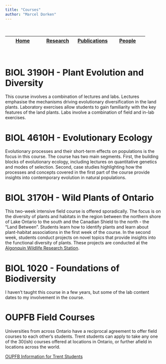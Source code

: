 ```yaml
---
title: "Courses"
author: "Marcel Dorken"
---
```


<br>


| <a href="index.html">Home</a> | <a href="Research.html">Research</a> | <a           href="https://scholar.google.ca/citations?user=xAqA9cUAAAAJ&amp;hl=en">Publications</a> | <a href="People.html">People</a> | 
|:----------:|:----------:|:----------:|:----------:|


<br>

# BIOL 3190H - Plant Evolution and Diversity

This course involves a combination of lectures and labs. Lectures emphasise the mechanisms driving evolutionary diversification in the land plants. Laboratory exercises allow students to gain familiarity with the key features of the land plants. Labs involve a combination of field and in-lab exercises.  

# BIOL 4610H - Evolutionary Ecology

Evolutionary processes and their short-term effects on populations is the focus in this course. The course has two main segments. First, the building blocks of evolutionary ecology, including lectures on quantitative genetics and modes of selection. Second, case studies highlighting how the processes and concepts covered in the first part of the course provide insights into contemporary evolution in natural populations.

# BIOL 3170H - Wild Plants of Ontario

This two-week intensive field course is offered sporadically. The focus is on the diversity of plants and habitats in the region between the northern shore of Lake Ontario to the south and the Canadian Shield to the north - the "Land Between". Students learn how to identify plants and learn about plant-habitat associations in the first week of the course. In the second week, students conduct projects on novel topics that provide insights into the functional diversity of plants. These projects are conducted at the <a href = "https://www.algonquinwrs.ca/">Algonquin Wildlife Research Station</a>.

# BIOL 1020 - Foundations of Biodiversity

I haven't taught this course in a few years, but some of the lab content dates to my involvement in the course.

# OUPFB Field Courses

Universities from across Ontario have a reciprocal agreement to offer field courses to each other's students. Trent students can apply to take any one of the 30(ish) courses offered at locations in Ontario, or further afield in locations across the world.

<a href="OUPFB_Main.html">OUPFB Information for Trent Students</a>

